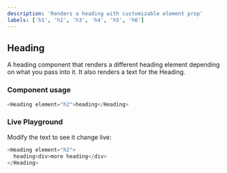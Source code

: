 ```yaml
---
description: 'Renders a heading with customizable element prop'
labels: ['h1', 'h2', 'h3', 'h4', 'h5', 'h6']
---
```



## Heading

A heading component that renders a different heading element depending on what you pass into it. It also renders a text for the Heading.

### Component usage

```js
<Heading element="h2">heading</Heading>
```

### Live Playground

Modify the text to see it change live:

```js live
<Heading element="h2">
  heading<div>more heading</div>
</Heading>
```
